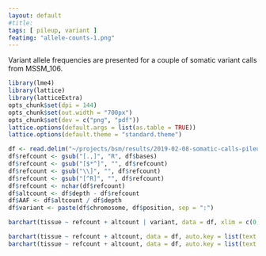 ```yaml
---
layout: default
#title: 
tags: [ pileup, variant ]
featimg: "allele-counts-1.png"
---
```


Variant allele frequencies are presented for a couple of somatic variant calls from MSSM_106.

```r
library(lme4)
library(lattice)
library(latticeExtra)
opts_chunk$set(dpi = 144)
opts_chunk$set(out.width = "700px")
opts_chunk$set(dev = c("png", "pdf"))
lattice.options(default.args = list(as.table = TRUE))
lattice.options(default.theme = "standard.theme")
```

```r
df <- read.delim("~/projects/bsm/results/2019-02-08-somatic-calls-pileup/results.pileup", row.names = NULL)
df$refcount <- gsub("[.,]", "R", df$bases)
df$refcount <- gsub("[$*^]", "", df$refcount)
df$refcount <- gsub("\\]", "", df$refcount)
df$refcount <- gsub("[^R]", "", df$refcount)
df$refcount <- nchar(df$refcount)
df$altcount <- df$depth - df$refcount
df$AAF <- df$altcount / df$depth
df$variant <- paste(df$chromosome, df$position, sep = ":")
```

```r
barchart(tissue ~ refcount + altcount | variant, data = df, xlim = c(0, 1.1 * ceiling(max(df$depth))), auto.key = list(text = c("reference allele", "alternative allele")), xlab = "read count", stack = TRUE)
```

```r
barchart(tissue ~ refcount + altcount, data = df, auto.key = list(text = c("reference allele", "alternative allele")), xlab = "read count", subset = variant == "X:1355567", main = "X:1,355,567 C/T", xlim = c(0, 1.1 * ceiling(max(df$depth))), stack = TRUE)
barchart(tissue ~ refcount + altcount, data = df, auto.key = list(text = c("reference allele", "alternative allele")), xlab = "read count", subset = variant == "X:1355567", main = "X:1,355,567 C/T", xlim = c(0, 1.1 * ceiling(max(df$depth))), stack = TRUE, par.settings = list(superpose.polygon = list(col = c("gray", "red"))))
```
